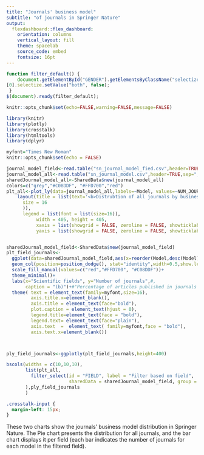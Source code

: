 ```yaml
---
title: "Journals' business model"
subtitle: "of journals in Springer Nature"
output:
  flexdashboard::flex_dashboard:
    orientation: columns
    vertical_layout: fill
    theme: spacelab
    source_code: embed
    fontsize: 16pt
---
```


```js
function filter_default() {
    document.getElementById("GENDER").getElementsByClassName("selectized") 
[0].selectize.setValue("both", false);
 }
$(document).ready(filter_default);
```

```r
knitr::opts_chunk$set(echo=FALSE,warning=FALSE,message=FALSE)
```

```r
library(knitr)
library(plotly)
library(crosstalk)
library(htmltools)
library(dplyr)

myfont="Times New Roman"
knitr::opts_chunk$set(echo = FALSE)

journal_model_field<-read.table("sn_journal_model_fied.csv",header=TRUE,sep=",",quote="\r",dec = ".")
journal_model_all<-read.table("sn_journal_model.csv",header=TRUE,sep=",",quote="\r",dec = ".")
sharedJournal_model_all<-SharedData$new(journal_model_all)
colors=c("grey","#C08DDF", "#FFD700","red")
plt_all<-plot_ly(data=journal_model_all,labels=~Model, values=~NUM_JOURNALS, type="pie",textinfo = "value",marker = list(colors = colors)) %>% 
    layout(title = list(text='<b>Distrubtion of all journals by business model</b>',font=list(
      size = 16
      )),
      legend = list(font = list(size=16)),
           width = 405, height = 405,
           xaxis = list(showgrid = FALSE, zeroline = FALSE, showticklabels = FALSE),
           yaxis = list(showgrid = FALSE, zeroline = FALSE, showticklabels = FALSE))


sharedJournal_model_field<-SharedData$new(journal_model_field)
plt_field_journals<-
  ggplot(data=sharedJournal_model_field,aes(x=reorder(Model,desc(Model)), y=NUM_ITEMS,fill=Model )) +
  geom_col(position=position_dodge(), stat="identity",width=0.5,show.legend=FALSE) +
  scale_fill_manual(values=c("red","#FFD700", "#C08DDF"))+   
  theme_minimal()+
  labs(x="Scientific fields", y="Number of journals",#,
       caption = "(b)")+#"Percentage of articles published in journals 3 models across four groups of countries") +
  theme( text = element_text(family=myfont,size=16),
         axis.title.x=element_blank(),
         axis.title = element_text(face="bold"),
         plot.caption = element_text(hjust = 0),
         legend.title=element_text(face = "bold"),
         legend.text= element_text(face="plain"),
         axis.text  =  element_text( family=myfont,face = "bold"),
         axis.text.x=element_blank())



ply_field_journals<-ggplotly(plt_field_journals,height=400)

bscols(widths = c(10,10,10),
       list(plt_all,
         filter_select(id = "FIELD", label = "Filter based on field",
                       sharedData = sharedJournal_model_field, group = ~ FIELD,multiple=FALSE,allLevels = FALSE)
       ),ply_field_journals
       )

```

```css
.crosstalk-input {
  margin-left: 15px;
}
```
These two charts show the journals' business model distribution in Springer Nature. The Pie chart presents the distribution for all journals, and the bar chart displays it per field (each bar indicates the number of journals for each model in the filtered field).